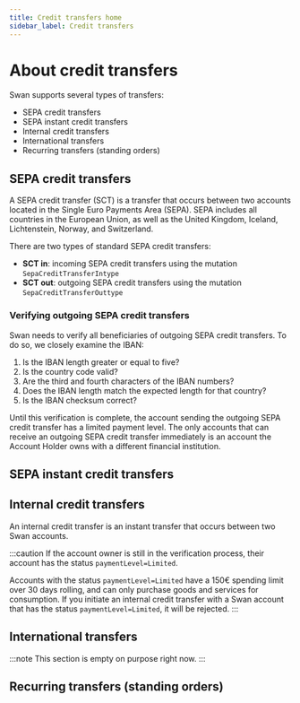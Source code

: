 ```yaml
---
title: Credit transfers home
sidebar_label: Credit transfers
---
```


# About credit transfers

Swan supports several types of transfers:

* SEPA credit transfers
* SEPA instant credit transfers
* Internal credit transfers
* International transfers
* Recurring transfers (standing orders)

## SEPA credit transfers

A SEPA credit transfer (SCT) is a transfer that occurs between two accounts located in the Single Euro Payments Area (SEPA).
SEPA includes all countries in the European Union, as well as the United Kingdom, Iceland, Lichtenstein, Norway, and Switzerland.

There are two types of standard SEPA credit transfers:

* **SCT in**: incoming SEPA credit transfers using the mutation `SepaCreditTransferIntype`
* **SCT out**: outgoing SEPA credit transfers using the mutation `SepaCreditTransferOuttype`

### Verifying outgoing SEPA credit transfers

Swan needs to verify all beneficiaries of outgoing SEPA credit transfers.
To do so, we closely examine the IBAN:

1. Is the IBAN length greater or equal to five?
1. Is the country code valid?
1. Are the third and fourth characters of the IBAN numbers?
1. Does the IBAN length match the expected length for that country?
1. Is the IBAN checksum correct?

Until this verification is complete, the account sending the outgoing SEPA credit transfer has a limited payment level. The only accounts that can receive an outgoing SEPA credit transfer immediately is an account the Account Holder owns with a different financial institution. 

## SEPA instant credit transfers

## Internal credit transfers

An internal credit transfer is an instant transfer that occurs between two Swan accounts.

:::caution
If the account owner is still in the verification process, their account has the status `paymentLevel=Limited`.

Accounts with the status `paymentLevel=Limited` have a 150€ spending limit over 30 days rolling, and can only purchase goods and services for consumption.
If you initiate an internal credit transfer with a Swan account that has the status `paymentLevel=Limited`, it will be rejected.
:::

## International transfers

:::note
This section is empty on purpose right now.
:::

## Recurring transfers (standing orders)